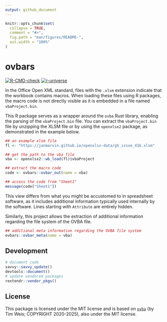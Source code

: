 ```yaml
---
output: github_document
---
```


<!-- README.md is generated from README.Rmd. Please edit that file -->

```r
knitr::opts_chunk$set(
  collapse = TRUE,
  comment = "#>",
  fig.path = "man/figures/README-",
  out.width = "100%"
)
```

# ovbars

<!-- badges: start -->
[![R-CMD-check](https://github.com/JanMarvin/ovbars/workflows/R-CMD-check/badge.svg)](https://github.com/JanMarvin/ovbars/actions)
[![r-universe](https://janmarvin.r-universe.dev/badges/ovbars)](https://janmarvin.r-universe.dev/ovbars)
<!-- badges: end -->

In the Office Open XML standard, files with the `.xlsm` extension indicate that the workbook contains macros. When loading these files using R packages, the macro code is not directly visible as it is embedded in a file named `vbaProject.bin`.

This R package serves as a wrapper around the `ovba` Rust library, enabling the parsing of the `vbaProject.bin` file. You can extract the `vbaProject.bin` file by unzipping the XLSM file or by using the `openxlsx2` package, as demonstrated in the example below.

```r
## an example xlsm file
fl <- "https://janmarvin.github.io/openxlsx-data/gh_issue_416.xlsm"

## get the path to the vba file
vba <- openxlsx2::wb_load(fl)$vbaProject

## extract the macro code
code <- ovbars::ovbar_out(name = vba)

## access the code from "Sheet1"
message(code["Sheet1"])
```

This view differs from what you might be accustomed to in spreadsheet software, as it includes additional information typically used internally by the software. Lines starting with `Attribute` are entirely hidden.

Similarly, this project allows the extraction of additional information regarding the file system of the OVBA file.
```r
## additional meta information regarding the OVBA file system
ovbars::ovbar_meta(name = vba)
```


## Development
```r
# document code
savvy::savvy_update()
devtools::document()
# update vendored packages
rextendr::vendor_pkgs()
```

## License

This package is licensed under the MIT license and is based on [`ovba`](https://github.com/tim-weis/ovba) (by Tim Weis; COPYRIGHT 2020-2025), also under the MIT license.
